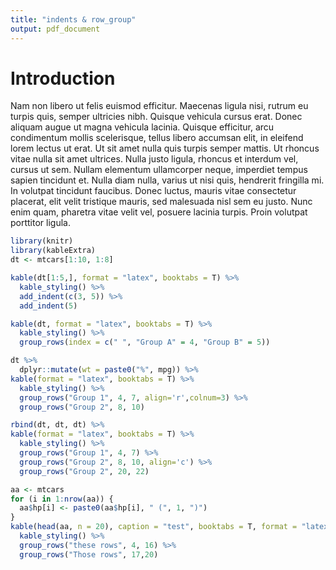 ```yaml
---
title: "indents & row_group"
output: pdf_document
---
```


# Introduction
Nam non libero ut felis euismod efficitur. Maecenas ligula nisi, rutrum eu turpis quis, semper ultricies nibh. Quisque vehicula cursus erat. Donec aliquam augue ut magna vehicula lacinia. Quisque efficitur, arcu condimentum mollis scelerisque, tellus libero accumsan elit, in eleifend lorem lectus ut erat. Ut sit amet nulla quis turpis semper mattis. Ut rhoncus vitae nulla sit amet ultrices. Nulla justo ligula, rhoncus et interdum vel, cursus ut sem. Nullam elementum ullamcorper neque, imperdiet tempus sapien tincidunt et. Nulla diam nulla, varius ut nisi quis, hendrerit fringilla mi. In volutpat tincidunt faucibus. Donec luctus, mauris vitae consectetur placerat, elit velit tristique mauris, sed malesuada nisl sem eu justo. Nunc enim quam, pharetra vitae velit vel, posuere lacinia turpis. Proin volutpat porttitor ligula.

```r
library(knitr)
library(kableExtra)
dt <- mtcars[1:10, 1:8]
```

```r
kable(dt[1:5,], format = "latex", booktabs = T) %>%
  kable_styling() %>%
  add_indent(c(3, 5)) %>%
  add_indent(5)
```

```r
kable(dt, format = "latex", booktabs = T) %>%
  kable_styling() %>%
  group_rows(index = c(" ", "Group A" = 4, "Group B" = 5))
```

```r
dt %>%
  dplyr::mutate(wt = paste0("%", mpg)) %>%
kable(format = "latex", booktabs = T) %>%
  kable_styling() %>%
  group_rows("Group 1", 4, 7, align='r',colnum=3) %>%
  group_rows("Group 2", 8, 10)
```

```r
rbind(dt, dt, dt) %>%
kable(format = "latex", booktabs = T) %>%
  kable_styling() %>%
  group_rows("Group 1", 4, 7) %>%
  group_rows("Group 2", 8, 10, align='c') %>%
  group_rows("Group 2", 20, 22)

aa <- mtcars
for (i in 1:nrow(aa)) {
  aa$hp[i] <- paste0(aa$hp[i], " (", 1, ")")
}
kable(head(aa, n = 20), caption = "test", booktabs = T, format = "latex") %>%
  kable_styling() %>%
  group_rows("these rows", 4, 16) %>%
  group_rows("Those rows", 17,20)
```

